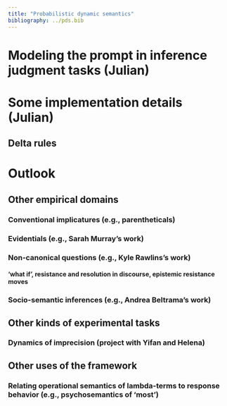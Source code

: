 ```yaml
---
title: "Probabilistic dynamic semantics"
bibliography: ../pds.bib
---
```


# Modeling the prompt in inference judgment tasks (Julian)

# Some implementation details (Julian)

## Delta rules

# Outlook

## Other empirical domains

### Conventional implicatures (e.g., parentheticals)

### Evidentials (e.g., Sarah Murray's work)

### Non-canonical questions (e.g., Kyle Rawlins's work)

#### 'what if', resistance and resolution in discourse, epistemic resistance moves

### Socio-semantic inferences (e.g., Andrea Beltrama's work)

## Other kinds of experimental tasks

### Dynamics of imprecision (project with Yifan and Helena)

## Other uses of the framework

### Relating operational semantics of lambda-terms to response behavior (e.g., psychosemantics of 'most')
